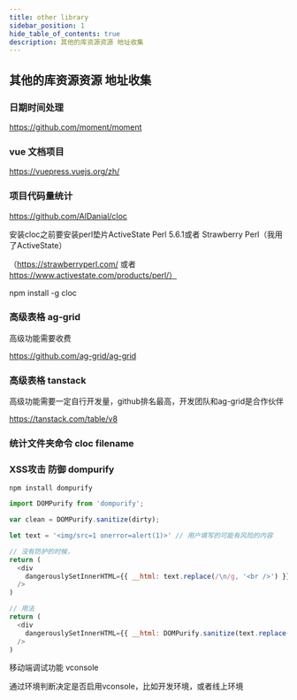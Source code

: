 ```yaml
---
title: other library
sidebar_position: 1
hide_table_of_contents: true
description: 其他的库资源资源 地址收集
---
```


## 其他的库资源资源 地址收集

### 日期时间处理 
https://github.com/moment/moment

### vue 文档项目 
https://vuepress.vuejs.org/zh/

### 项目代码量统计 
https://github.com/AlDanial/cloc

安装cloc之前要安装perl垫片ActiveState Perl 5.6.1或者 Strawberry Perl（我用了ActiveState）

（https://strawberryperl.com/ 或者 https://www.activestate.com/products/perl/）

npm install -g cloc

### 高级表格 ag-grid

高级功能需要收费

https://github.com/ag-grid/ag-grid

### 高级表格 tanstack

高级功能需要一定自行开发量，github排名最高，开发团队和ag-grid是合作伙伴

https://tanstack.com/table/v8

### 统计文件夹命令 cloc filename

### XSS攻击 防御 dompurify

```shell
npm install dompurify
```

```js
import DOMPurify from 'dompurify';

var clean = DOMPurify.sanitize(dirty);

let text = '<img/src=1 onerror=alert(1)>' // 用户填写的可能有风险的内容

// 没有防护的时候，
return (
  <div
    dangerouslySetInnerHTML={{ __html: text.replace(/\n/g, '<br />') }} // 将换行符替换成br，为了显示换行
  />
)

// 用法
return (
  <div
    dangerouslySetInnerHTML={{ __html: DOMPurify.sanitize(text.replace(/\n/g, '<br />')) }}
  />
)
```

移动端调试功能
vconsole

通过环境判断决定是否启用vconsole，比如开发环境，或者线上环境
